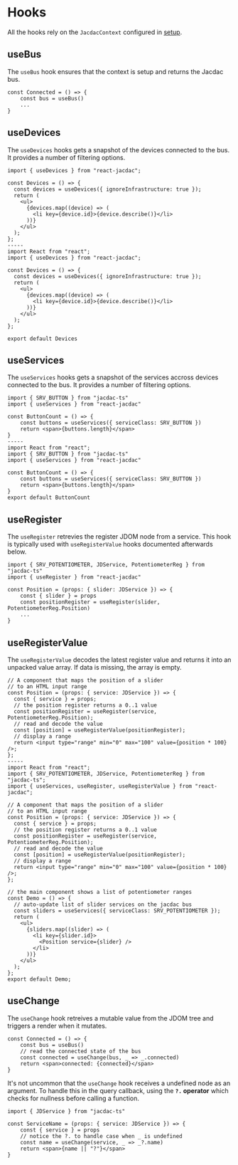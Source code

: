 # Hooks

All the hooks rely on the ``JacdacContext`` configured in [setup](/clients/javascript/react/setup/).

## useBus

The `useBus` hook ensures that the context is setup and returns the Jacdac bus.

```tsx
const Connected = () => {
    const bus = useBus()
    ...
}
```

## useDevices

The `useDevices` hooks gets a snapshot of the devices connected to the bus. It provides a number of filtering options.

```tsx
import { useDevices } from "react-jacdac";

const Devices = () => {
  const devices = useDevices({ ignoreInfrastructure: true });
  return (
    <ul>
      {devices.map((device) => (
        <li key={device.id}>{device.describe()}</li>
      ))}
    </ul>
  );
};
-----
import React from "react";
import { useDevices } from "react-jacdac";

const Devices = () => {
  const devices = useDevices({ ignoreInfrastructure: true });
  return (
    <ul>
      {devices.map((device) => (
        <li key={device.id}>{device.describe()}</li>
      ))}
    </ul>
  );
};

export default Devices
```

## useServices

The `useServices` hooks gets a snapshot of the services accross devices connected to the bus. It provides a number of filtering options.

```tsx
import { SRV_BUTTON } from "jacdac-ts"
import { useServices } from "react-jacdac"

const ButtonCount = () => {
    const buttons = useServices({ serviceClass: SRV_BUTTON })
    return <span>{buttons.length}</span>
}
-----
import React from "react";
import { SRV_BUTTON } from "jacdac-ts"
import { useServices } from "react-jacdac"

const ButtonCount = () => {
    const buttons = useServices({ serviceClass: SRV_BUTTON })
    return <span>{buttons.length}</span>
}
export default ButtonCount
```

## useRegister

The `useRegister` retrevies the register JDOM node from a service. This hook is typically used with `useRegisterValue` hooks
documented afterwards below.

```tsx
import { SRV_POTENTIOMETER, JDService, PotentiometerReg } from "jacdac-ts"
import { useRegister } from "react-jacdac"

const Position = (props: { slider: JDService }) => {
    const { slider } = props
    const positionRegister = useRegister(slider, PotentiometerReg.Position)
    ...
}
```

## useRegisterValue

The `useRegisterValue` decodes the latest register value and returns it into an unpacked value array.
If data is missing, the array is empty.

```tsx
// A component that maps the position of a slider
// to an HTML input range
const Position = (props: { service: JDService }) => {
  const { service } = props;
  // the position register returns a 0..1 value
  const positionRegister = useRegister(service, PotentiometerReg.Position);
  // read and decode the value
  const [position] = useRegisterValue(positionRegister);
  // display a range
  return <input type="range" min="0" max="100" value={position * 100} />;
};
-----
import React from "react";
import { SRV_POTENTIOMETER, JDService, PotentiometerReg } from "jacdac-ts";
import { useServices, useRegister, useRegisterValue } from "react-jacdac";

// A component that maps the position of a slider
// to an HTML input range
const Position = (props: { service: JDService }) => {
  const { service } = props;
  // the position register returns a 0..1 value
  const positionRegister = useRegister(service, PotentiometerReg.Position);
  // read and decode the value
  const [position] = useRegisterValue(positionRegister);
  // display a range
  return <input type="range" min="0" max="100" value={position * 100} />;
};

// the main component shows a list of potentiometer ranges
const Demo = () => {
  // auto-update list of slider services on the jacdac bus
  const sliders = useServices({ serviceClass: SRV_POTENTIOMETER });
  return (
    <ul>
      {sliders.map((slider) => (
        <li key={slider.id}>
          <Position service={slider} />
        </li>
      ))}
    </ul>
  );
};
export default Demo;
```

## useChange

The `useChange` hook retreives a mutable value from the JDOM tree and triggers a render when it mutates.

```tsx
const Connected = () => {
    const bus = useBus()
    // read the connected state of the bus
    const connected = useChange(bus, _ => _.connected)
    return <span>connected: {connected}</span>
}
```

It's not uncommon that the `useChange` hook receives a undefined node as an argument.
To handle this in the query callback, using the **`?.` operator** which checks for nullness before calling a function.

```tsx
import { JDService } from "jacdac-ts"

const ServiceName = (props: { service: JDService }) => {
    const { service } = props
    // notice the ?. to handle case when _ is undefined
    const name = useChange(service, _ => _?.name)
    return <span>{name || "?"}</span>
}
```
